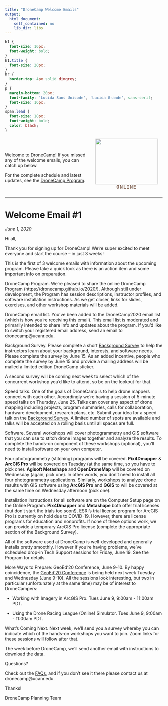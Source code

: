 ```yaml
---
title: "DroneCamp Welcome Emails"
output: 
  html_document: 
    self_contained: no
    lib_dir: libs
---
```


```css
h1 {
  font-size: 16px;
  font-weight: bold;
}
h1.title {
  font-size: 20px;
}
hr {
  border-top: 4px solid dimgrey;
}
p {
  margin-bottom: 20px;
  font-family: 'Lucida Sans Unicode', 'Lucida Grande', sans-serif;
  font-size: 16px;
}
span.lead {
  font-size: 18px;
  font-weight: bold;
  color: black;
}
```

<div style="float:right; padding:5px; width:220px; text-align:center;"><img src="images/dc-logo_250x182.png" style="width:200px; height:146px;"/><br/><span style="letter-spacing: 0.1em; font-weight:800; font-size:110%; color:#836758; font-family:OCR A Std, Andale Mono, monospace;">ONLINE</span></div>
 
\
\

Welcome to DroneCamp! If you missed any of the welcome emails, you can catch up below.

For the complete schedule and latest updates, see the [DroneCamp Program](https://dronecamp.github.io/2020/).

\

<hr/>

# Welcome Email #1

*June 1, 2020*

Hi all,

Thank you for signing up for DroneCamp! We're super excited to meet everyone and start the course – in just 3 weeks!

This is the first of 3 welcome emails with information about the upcoming program. Please take a quick look as there is an action item and some important info on preparation.

<span class="lead">DroneCamp Program</span>. We're pleased to share the online DroneCamp Program (https://dronecamp.github.io/2020/). Although still under development, the Program has session descriptions, instructor profiles, and software installation instructions. As we get closer, links for slides, exercises, and other workshop materials will be added.

<span class="lead">DroneCamp email list</span>. You've been added to the DroneCamp2020 email list (which is how you're receiving this email). This email list is moderated and primarily intended to share info and updates about the program. If you’d like to switch your registered email address, send an email to dronecamp@ucanr.edu.

<span class="lead">Background Survey</span>. Please complete a short [Background Survey](https://forms.gle/Ar4HBZdWUWcYhC697){target="_blank" rel="noopener"} to help the instructors learn about your background, interests, and software needs. Please complete the survey by June 15. As an added incentive, people who complete the survey by June 15 and provide a mailing address will be mailed a limited edition DroneCamp sticker.

A second survey will be coming next week to select which of the concurrent workshop you'd like to attend, so be on the lookout for that.

<span class="lead">Speed talks</span>. One of the goals of DroneCamp is to help drone mappers connect with each other. Accordingly we're having a session of 5-minute speed talks on Thursday, June 25. Talks can cover any aspect of drone mapping including projects, program summaries, calls for collaboration, hardware development, research plans, etc. Submit your idea for a speed talk on the [Background Survey](https://forms.gle/Ar4HBZdWUWcYhC697){target="_blank" rel="noopener"}. A limited number of spots are available and talks will be accepted on a rolling basis until all spaces are full.

<span class="lead">Software</span>. Several workshops will cover photogrammetry and GIS software that you can use to stitch drone images together and analyze the results. To complete the hands-on component of these workshops (optional), you'll need to install software on your own computer.

Four photogrammetry (stitching) programs will be covered. **Pix4Dmapper** & **ArcGIS Pro** will be covered on Tuesday (at the same time, so you have to pick one). **Agisoft Metashape** and **OpenDroneMap** will be covered on Wednesday (again, pick one). In other words, you don't need to install all four photogrammetry applications. Similarly, workshops to analyze drone results with GIS software using **ArcGIS Pro** and **QGIS** to will be covered at the same time on Wednesday afternoon (pick one).

Installation instructions for all software are on the Computer Setup page on the Online Program. **Pix4Dmapper** and **Metashape** both offer trial licenses (but don't start the trials too soon!). ESRI's trial license program for ArcGIS Pro is currently on hold due to COVID-19. However, there are license programs for education and nonprofits. If none of these options work, we can provide a temporary ArcGIS Pro license (complete the appropriate section of the Background Survey).

All of the software used at DroneCamp is well-developed and generally installs pretty smoothly. However if you’re having problems, we’ve scheduled drop-in Tech Support sessions for Friday, June 19. See the Program for details.

<span class="lead">More Ways to Prepare: GeoEd'20 Conference, June 9-10</span>. By happy coincidence, the [GeoEd'20 Conference](https://geoed20-kctcs.hub.arcgis.com/) is being held next week Tuesday and Wednesday (June 9-10). All the sessions look interesting, but two in particular (unfortunately at the same time) may be of interest to DroneCampers:

- Working with Imagery in ArcGIS Pro. Tues June 9, 9:00am - 11:00am PDT.
    
- Using the Drone Racing League (Online) Simulator. Tues June 9, 9:00am - 11:00am PDT.

<span class="lead">What's Coming Next</span>. Next week, we'll send you a survey whereby you can indicate which of the hands-on workshops you want to join. Zoom links for these sessions will follow after that.

The week before DroneCamp, we'll send another email with instructions to download the data.

<span class="lead">Questions?</span>

Check out the [FAQs](http://igis.ucanr.edu/dronecamp/faq/), and if you don’t see it there please contact us at dronecamp@ucanr.edu.

Thanks!

DroneCamp Planning Team

\

